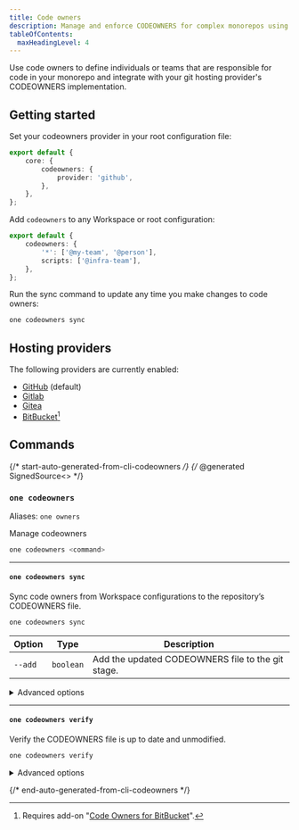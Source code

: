 ```yaml
---
title: Code owners
description: Manage and enforce CODEOWNERS for complex monorepos using oneRepo.
tableOfContents:
  maxHeadingLevel: 4
---
```


Use code owners to define individuals or teams that are responsible for code in your monorepo and integrate with your git hosting provider's CODEOWNERS implementation.

## Getting started

Set your codeowners provider in your root configuration file:

```ts title="./onerepo.config.ts"
export default {
	core: {
		codeowners: {
			provider: 'github',
		},
	},
};
```

Add `codeowners` to any Workspace or root configuration:

```ts title="./modules/workspace/onerepo.config.ts
export default {
	codeowners: {
		'*': ['@my-team', '@person'],
		scripts: ['@infra-team'],
	},
};
```

Run the sync command to update any time you make changes to code owners:

```sh
one codeowners sync
```

## Hosting providers

The following providers are currently enabled:

- [GitHub](https://docs.github.com/en/repositories/managing-your-repositorys-settings-and-features/customizing-your-repository/about-code-owners) (default)
- [Gitlab](https://docs.gitlab.com/ee/user/project/codeowners/#codeowners-file)
- [Gitea](https://docs.gitea.com/usage/code-owners)
- [BitBucket](https://marketplace.atlassian.com/apps/1218598/code-owners-for-bitbucket?tab=overview&hosting=cloud)[^bitbucket]

[^bitbucket]: Requires add-on "[Code Owners for BitBucket](https://marketplace.atlassian.com/apps/1218598/code-owners-for-bitbucket?tab=overview&hosting=cloud)".

## Commands

{/* start-auto-generated-from-cli-codeowners */}
{/* @generated SignedSource<<cff48ac9a67494c4eb16ba14cc97e975>> */}

### `one codeowners`

Aliases: `one owners`

Manage codeowners

```sh
one codeowners <command>
```

---

#### `one codeowners sync`

Sync code owners from Workspace configurations to the repository’s CODEOWNERS file.

```sh
one codeowners sync
```

| Option  | Type      | Description                                       |
| ------- | --------- | ------------------------------------------------- |
| `--add` | `boolean` | Add the updated CODEOWNERS file to the git stage. |

<details>

<summary>Advanced options</summary>

| Option       | Type                                             | Description                                                                 | Required |
| ------------ | ------------------------------------------------ | --------------------------------------------------------------------------- | -------- |
| `--provider` | `"github"`, `"gitlab"`, `"gitea"`, `"bitbucket"` | Codeowner provider determines where the CODEOWNERS file(s) will be written. | ✅       |

</details>

---

#### `one codeowners verify`

Verify the CODEOWNERS file is up to date and unmodified.

```sh
one codeowners verify
```

<details>

<summary>Advanced options</summary>

| Option       | Type                                             | Description                                                                 | Required |
| ------------ | ------------------------------------------------ | --------------------------------------------------------------------------- | -------- |
| `--provider` | `"github"`, `"gitlab"`, `"gitea"`, `"bitbucket"` | Codeowner provider determines where the CODEOWNERS file(s) will be written. | ✅       |

</details>

{/* end-auto-generated-from-cli-codeowners */}
